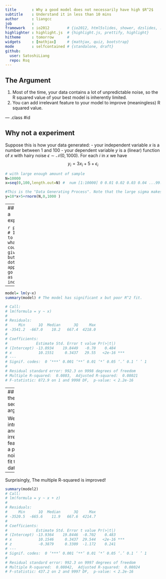 ```yaml
---
title       : Why a good model does not necessarily have high $R^2$
subtitle    : Understand it in less than 10 mins
author      : liangcc
job         : 
framework   : io2012        # {io2012, html5slides, shower, dzslides, ...}
highlighter : highlight.js  # {highlight.js, prettify, highlight}
hitheme     : tomorrow      # 
widgets     : [mathjax]     # {mathjax, quiz, bootstrap}
mode        : selfcontained # {standalone, draft}
github:
  user: SatoshiLiang
  repo: Rsq
---
```


## The Argument

1. Most of the time, your data contains a lot of unpredictable noise, so the R squared value of your best model is inherently limited.
2. You can add irrelevant feature to your model to improve (meaningless) R squared value.

--- .class #id 

## Why not a experiment

Suppose this is how your data generated:
- your independent variable $x$ is a number between 1 and 100
- your dependent variable $y$ is a (linear) function of $x$ with hairy noise $\epsilon \sim \mathcal{N}(0,1000)$. For each $i$ in $x$ we have $$y_i=3x_i+5+ \epsilon_i$$

```r
# with large enough amount of sample
N=10000
x=seq(0,100,length.out=N) #  num [1:10000] 0 0.01 0.02 0.03 0.04 ...99.98 99.99 100.00

#This is the "Data Generating Process". Note that the large sigma makes the noise noisy
y=10*x+5+rnorm(N,0,1000 )
```
---
## Why not a experiment

```r
plot(x,y) # It's hard to tell what y could be given x, but the y dots appearently go upward as x increases.
```

--- 

```r
model= lm(y~x)
summary(model) # The model has significant x but poor R^2 fit.

# Call:
# lm(formula = y ~ x)
# 
# Residuals:
#     Min      1Q  Median      3Q     Max 
# -3541.2  -667.0    10.2   667.4  4218.0 
# 
# Coefficients:
#             Estimate Std. Error t value Pr(>|t|)    
# (Intercept) -13.8934    19.8449   -0.70    0.484    
# x            10.1551     0.3437   29.55   <2e-16 ***
# ---
# Signif. codes:  0 ‘***’ 0.001 ‘**’ 0.01 ‘*’ 0.05 ‘.’ 0.1 ‘ ’ 1
# 
# Residual standard error: 992.3 on 9998 degrees of freedom
# Multiple R-squared:  0.0803,  Adjusted R-squared:  0.08021 
# F-statistic: 872.9 on 1 and 9998 DF,  p-value: < 2.2e-16
```
---
## For the second argument

We will introduce another irrelevant feature $z$, a pure noise, to fit the data.
```r
z=rnorm(N,0,30)
model2=lm(y~x+z)
```


---
Surprisingly, The multiple R-squared is improved! 
```r
summary(model2)
# Call:
# lm(formula = y ~ x + z)
# 
# Residuals:
#     Min      1Q  Median      3Q     Max 
# -3520.5  -665.6    11.9   667.6  4214.7 
# 
# Coefficients:
#             Estimate Std. Error t value Pr(>|t|)    
# (Intercept) -13.9364    19.8446  -0.702    0.483    
# x            10.1546     0.3437  29.544   <2e-16 ***
# z            -0.3879     0.3309  -1.172    0.241    
# ---
# Signif. codes:  0 ‘***’ 0.001 ‘**’ 0.01 ‘*’ 0.05 ‘.’ 0.1 ‘ ’ 1
# 
# Residual standard error: 992.3 on 9997 degrees of freedom
# Multiple R-squared:  0.08042,  Adjusted R-squared:  0.08024 
# F-statistic: 437.2 on 2 and 9997 DF,  p-value: < 2.2e-16
```

